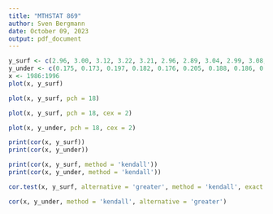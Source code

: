 ```yaml
---
title: "MTHSTAT 869"
author: Sven Bergmann
date: October 09, 2023
output: pdf_document
---
```

```r
y_surf <- c(2.96, 3.00, 3.12, 3.22, 3.21, 2.96, 2.89, 3.04, 2.99, 3.08, 3.12)
y_under <- c(0.175, 0.173, 0.197, 0.182, 0.176, 0.205, 0.188, 0.186, 0.202, 0.208, 0.213)
x <- 1986:1996
plot(x, y_surf)
```
```r
plot(x, y_surf, pch = 18)
```
```r
plot(x, y_surf, pch = 18, cex = 2)
```
```r
plot(x, y_under, pch = 18, cex = 2)
```
```r
print(cor(x, y_surf))
print(cor(x, y_under))
```
```r
print(cor(x, y_surf, method = 'kendall'))
print(cor(x, y_under, method = 'kendall'))
```
```r
cor.test(x, y_surf, alternative = 'greater', method = 'kendall', exact = F)
```
```r
cor(x, y_under, method = 'kendall', alternative = 'greater')
```
